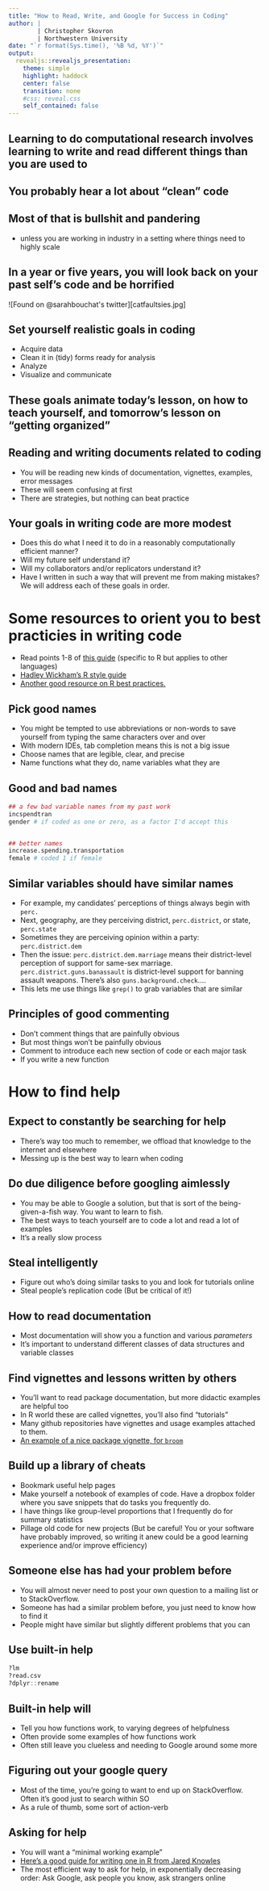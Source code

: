 ```yaml
---
title: "How to Read, Write, and Google for Success in Coding"
author: |
        | Christopher Skovron
        | Northwestern University 
date: "`r format(Sys.time(), '%B %d, %Y')`"
output: 
  revealjs::revealjs_presentation: 
    theme: simple
    highlight: haddock
    center: false
    transition: none
    #css: reveal.css
    self_contained: false
---
```

          

## Learning to do computational research involves learning to write and read different things than you are used to


          
## You probably hear a lot about "clean" code 

## Most of that is bullshit and pandering
- unless you are working in industry in a setting where things need to highly scale 

## In a year or five years, you will look back on your past self's code and be horrified 

![Found on @sarahbouchat's twitter][catfaultsies.jpg]






## Set yourself realistic goals in coding 
- Acquire data
- Clean it in (tidy) forms ready for analysis
- Analyze
- Visualize and communicate 

## These goals animate today's lesson, on how to teach yourself, and tomorrow's lesson on "getting organized"



## Reading and writing documents related to coding
- You will be reading new kinds of documentation, vignettes, examples, error messages
- These will seem confusing at first
- There are strategies, but nothing can beat practice 

## Your goals in writing code are more modest 
- Does this do what I need it to do in a reasonably computationally efficient manner? 
- Will my future self understand it? 
- Will my collaborators and/or replicators understand it? 
- Have I written in such a way that will prevent me from making mistakes? 
We will address each of these goals in order. 




# Some resources to orient you to best practicies in writing code

- Read points 1-8 of [this guide](https://www.r-bloggers.com/r-best-practices-r-you-writing-the-r-way/) (specific to R but applies to other languages)
- [Hadley Wickham's R style guide](http://adv-r.had.co.nz/Style.html)
- [Another good resource on R best practices.](https://swcarpentry.github.io/r-novice-inflammation/06-best-practices-R/)








## Pick good names
- You might be tempted to use abbreviations or non-words to save yourself from typing the same characters over and over
- With modern IDEs, tab completion means this is not a big issue
- Choose names that are legible, clear, and precise 
- Name functions what they do, name variables what they are 


## Good and bad names

```r
## a few bad variable names from my past work
incspendtran
gender # if coded as one or zero, as a factor I'd accept this 


## better names
increase.spending.transportation
female # coded 1 if female


```

## Similar variables should have similar names

- For example, my candidates' perceptions of things always begin with `perc.`
- Next, geography, are they perceiving district, `perc.district`, or state, `perc.state`
- Sometimes they are perceiving opinion within a party: `perc.district.dem`
- Then the issue: `perc.district.dem.marriage` means their district-level perception of support for same-sex marriage. `perc.district.guns.banassault` is district-level support for banning assault weapons. There's also `guns.background.check`....
- This lets me use things like `grep()` to grab variables that are similar 




## Principles of good commenting 

- Don't comment things that are painfully obvious
- But most things won't be painfully obvious 
- Comment to introduce each new section of code or each major task 
- If you write a new function 






# How to find help

## Expect to constantly be searching for help 

- There's way too much to remember, we offload that knowledge to the internet and elsewhere
- Messing up is the best way to learn when coding



## Do due diligence before googling aimlessly

- You may be able to Google a solution, but that is sort of the being-given-a-fish way. You want to learn to fish. 
- The best ways to teach yourself are to code a lot and read a lot of examples
- It's a really slow process


## Steal intelligently
- Figure out who's doing similar tasks to you and look for tutorials online
- Steal people's replication code (But be critical of it!)


## How to read documentation
- Most documentation will show you a function and various *parameters*
- It's important to understand different classes of data structures and variable classes 


## Find vignettes and lessons written by others 
- You'll want to read package documentation, but more didactic examples are helpful too
- In R world these are called vignettes, you'll also find "tutorials"
- Many github repositories have vignettes and usage examples attached to them. 
- [An example of a nice package vignette, for `broom`](https://cran.r-project.org/web/packages/broom/vignettes/broom.html)

## Build up a library of cheats 

- Bookmark useful help pages
- Make yourself a notebook of examples of code. Have a dropbox folder where you save snippets that do tasks you frequently do. 
- I have things like group-level proportions that I frequently do for summary statistics 
- Pillage old code for new projects (But be careful! You or your software have probably improved, so writing it anew could be a good learning experience and/or improve efficiency)



## Someone else has had your problem before 
- You will almost never need to post your own question to a mailing list or to StackOverflow. 
- Someone has had a similar problem before, you just need to know how to find it
- People might have similar but slightly different problems that you can 


## Use built-in help

```r
?lm
?read.csv
?dplyr::rename
```

## Built-in help will
- Tell you how functions work, to varying degrees of helpfulness 
- Often provide some examples of how functions work
- Often still leave you clueless and needing to Google around some more 

## Figuring out your google query

- Most of the time, you're going to want to end up on StackOverflow. Often it's good just to search within SO
- As a rule of thumb, some sort of action-verb 


## Asking for help
- You will want a "minimal working example"
- [Here's a good guide for writing one in R from Jared Knowles](https://www.jaredknowles.com/journal/2013/5/27/writing-a-minimal-working-example-mwe-in-r)
- The most efficient way to ask for help, in exponentially decreasing order: Ask Google, ask people you know, ask strangers online 




